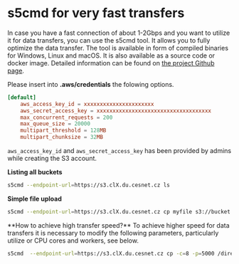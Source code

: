 
# s5cmd for very fast transfers

In case you have a fast connection of about 1-2Gbps and you want to utilize it for data transfers, you can use the s5cmd tool. It allows you to fully optimize the data transfer. The tool is available in form of compiled binaries for Windows, Linux and macOS. It is also available as a source code or docker image. Detailed information can be found on [the project Github page](https://github.com/peak/s5cmd).

Please insert into **.aws/credentials** the folowing options.

```conf filename=".aws/credentials" copy
[default]
    aws_access_key_id = xxxxxxxxxxxxxxxxxxxxxx
    aws_secret_access_key = xxxxxxxxxxxxxxxxxxxxxxxxxxxxxxxxxxxx
    max_concurrent_requests = 200
    max_queue_size = 20000
    multipart_threshold = 128MB
    multipart_chunksize = 32MB
```

`aws_access_key_id` and `aws_secret_access_key` has been provided by admins while creating the S3 account.

**Listing all buckets**

```bash
s5cmd --endpoint-url=https://s3.clX.du.cesnet.cz ls
```

**Simple file upload**

```bash
s5cmd --endpoint-url=https://s3.clX.du.cesnet.cz cp myfile s3://bucket
```
<Callout type="info" emoji="ℹ️">
**How to achieve high transfer speed?**
To achieve higher speed for data transfers it is necessary to modify the following parameters, particularly utilize or CPU cores and workers, see below.
</Callout>

```bash
s5cmd  --endpoint-url=https://s3.clX.du.cesnet.cz cp -c=8 -p=5000 /directory/big-file s3://bucket
```
